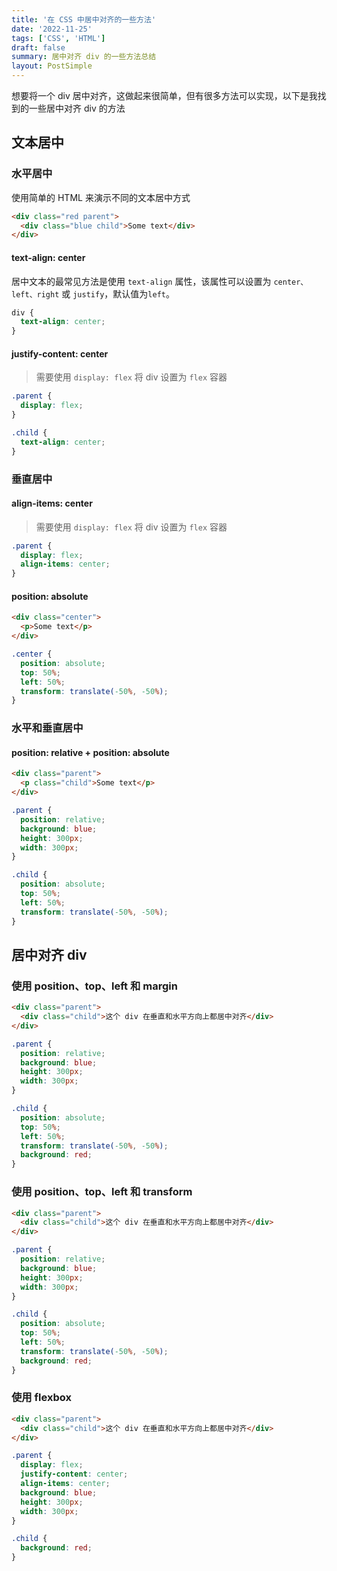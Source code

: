```yaml
---
title: '在 CSS 中居中对齐的一些方法'
date: '2022-11-25'
tags: ['CSS', 'HTML']
draft: false
summary: 居中对齐 div 的一些方法总结
layout: PostSimple
---
```


<TOCInline toc={props.toc} topDepth={2} asDisclosure />

想要将一个 div 居中对齐，这做起来很简单，但有很多方法可以实现，以下是我找到的一些居中对齐 div 的方法

## 文本居中

### 水平居中

使用简单的 HTML 来演示不同的文本居中方式

```html
<div class="red parent">
  <div class="blue child">Some text</div>
</div>
```

#### text-align: center

居中文本的最常见方法是使用 `text-align` 属性，该属性可以设置为 `center、left、right` 或 `justify`，默认值为`left`。

```css
div {
  text-align: center;
}
```

#### justify-content: center

> 需要使用 `display: flex` 将 div 设置为 `flex` 容器

```css
.parent {
  display: flex;
}

.child {
  text-align: center;
}
```

### 垂直居中

#### align-items: center

> 需要使用 `display: flex` 将 div 设置为 `flex` 容器

```css
.parent {
  display: flex;
  align-items: center;
}
```

#### position: absolute

```html
<div class="center">
  <p>Some text</p>
</div>
```

```css
.center {
  position: absolute;
  top: 50%;
  left: 50%;
  transform: translate(-50%, -50%);
}
```

### 水平和垂直居中

#### position: relative + position: absolute

```html
<div class="parent">
  <p class="child">Some text</p>
</div>
```

```css
.parent {
  position: relative;
  background: blue;
  height: 300px;
  width: 300px;
}

.child {
  position: absolute;
  top: 50%;
  left: 50%;
  transform: translate(-50%, -50%);
}
```

## 居中对齐 div

### 使用 position、top、left 和 margin

```html
<div class="parent">
  <div class="child">这个 div 在垂直和水平方向上都居中对齐</div>
</div>
```

```css
.parent {
  position: relative;
  background: blue;
  height: 300px;
  width: 300px;
}

.child {
  position: absolute;
  top: 50%;
  left: 50%;
  transform: translate(-50%, -50%);
  background: red;
}
```

### 使用 position、top、left 和 transform

```html
<div class="parent">
  <div class="child">这个 div 在垂直和水平方向上都居中对齐</div>
</div>
```

```css
.parent {
  position: relative;
  background: blue;
  height: 300px;
  width: 300px;
}

.child {
  position: absolute;
  top: 50%;
  left: 50%;
  transform: translate(-50%, -50%);
  background: red;
}
```

### 使用 flexbox

```html
<div class="parent">
  <div class="child">这个 div 在垂直和水平方向上都居中对齐</div>
</div>
```

```css
.parent {
  display: flex;
  justify-content: center;
  align-items: center;
  background: blue;
  height: 300px;
  width: 300px;
}

.child {
  background: red;
}
```
